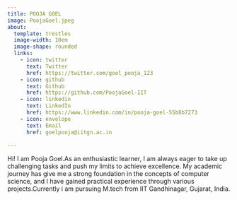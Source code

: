 ```yaml
---
title: POOJA GOEL
image: PoojaGoel.jpeg
about:
  template: trestles
  image-width: 10em
  image-shape: rounded
  links:
    - icon: twitter
      text: Twitter
      href: https://twitter.com/goel_pooja_123
    - icon: github
      text: Github
      href: https://github.com/PoojaGoel-IIT
    - icon: linkedin
      text: LinkedIn
      href: https://www.linkedin.com/in/pooja-goel-55b8b7273 
    - icon: envelope
      text: Email
      href: goelpooja@iitgn.ac.in  
        
---
```



Hi! I am Pooja Goel.As an enthusiastic learner, I am always eager to take up challenging tasks and push my limits to achieve excellence. My academic journey has give me a strong foundation in the concepts of computer science, and I have gained practical experience through various projects.Currently i am pursuing M.tech from IIT Gandhinagar, Gujarat, India.





